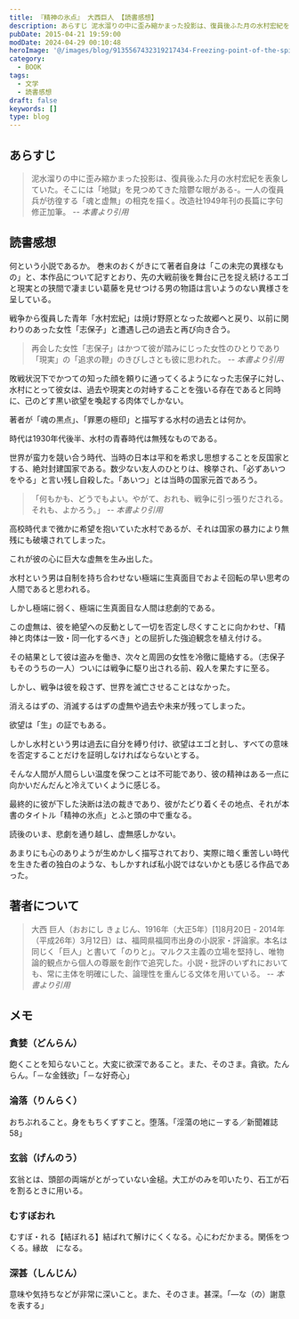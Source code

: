 ```yaml
---
title: 『精神の氷点』 大西巨人 【読書感想】
description: あらすじ 泥水溜りの中に歪み縮かまった投影は、復員後ふた月の水村宏紀を表象していた。そこには「地獄」を見つめてきた陰鬱な眼がある-。一人の復員兵が彷徨する「魂と虚無」の相克を描く。改造社1949年刊の長篇に字句修正加筆。
pubDate: 2015-04-21 19:59:00
modDate: 2024-04-29 00:10:48
heroImage: '@/images/blog/9135567432319217434-Freezing-point-of-the-spirit.webp'
category:
  - BOOK
tags:
  - 文学
  - 読書感想
draft: false
keywords: []
type: blog
---
```


## あらすじ

> 泥水溜りの中に歪み縮かまった投影は、復員後ふた月の水村宏紀を表象していた。そこには「地獄」を見つめてきた陰鬱な眼がある-。一人の復員兵が彷徨する「魂と虚無」の相克を描く。改造社1949年刊の長篇に字句修正加筆。 <cite>-- 本書より引用</cite>

## 読書感想

何という小説であるか。 巻末のおくがきにて著者自身は「この未完の異様なもの」と、本作品について記すとおり、先の大戦前後を舞台に己を捉え続けるエゴと現実との狭間で凄まじい葛藤を見せつける男の物語は言いようのない異様さを呈している。

戦争から復員した青年「水村宏紀」は焼け野原となった故郷へと戻り、以前に関わりのあった女性「志保子」と遭遇し己の過去と再び向き合う。

> 再会した女性「志保子」はかつて彼が踏みにじった女性のひとりであり「現実」の「追求の鞭」のきびしさとも彼に思われた。 <cite>-- 本書より引用</cite>

敗戦状況下でかつての知った顔を頼りに通ってくるようになった志保子に対し、水村にとって彼女は、過去や現実との対峙することを強いる存在であると同時に、己のどす黒い欲望を喚起する肉体でしかない。

著者が「魂の黒点」、「罪悪の極印」と描写する水村の過去とは何か。

時代は1930年代後半、水村の青春時代は無残なものである。

世界が蛮力を競い合う時代、当時の日本は平和を希求し思想することを反国家とする、絶対封建国家である。数少ない友人のひとりは、検挙され、「必ずあいつをやる」と言い残し自殺した。「あいつ」とは当時の国家元首であろう。

> 「何もかも、どうでもよい。やがて、おれも、戦争に引っ張りだされる。それも、よかろう。」 <cite>-- 本書より引用</cite>

高校時代まで微かに希望を抱いていた水村であるが、それは国家の暴力により無残にも破壊されてしまった。

これが彼の心に巨大な虚無を生み出した。

水村という男は自制を持ち合わせない極端に生真面目でおよそ回転の早い思考の人間であると思われる。

しかし極端に弱く、極端に生真面目な人間は悲劇的である。

この虚無は、彼を絶望への反動として一切を否定し尽くすことに向かわせ、「精神と肉体は一致・同一化するべき」との屈折した強迫観念を植え付ける。

その結果として彼は盗みを働き、次々と周囲の女性を冷徹に籠絡する。（志保子もそのうちの一人）ついには戦争に駆り出される前、殺人を果たすに至る。

しかし、戦争は彼を殺さず、世界を滅亡させることはなかった。

消えるはずの、消滅するはずの虚無や過去や未来が残ってしまった。

欲望は「生」の証でもある。

しかし水村という男は過去に自分を縛り付け、欲望はエゴと封し、すべての意味を否定することだけを証明しなければならないとする。

そんな人間が人間らしい温度を保つことは不可能であり、彼の精神はある一点に向かいだんだんと冷えていくように感じる。

最終的に彼が下した決断は法の裁きであり、彼がたどり着くその地点、それが本書のタイトル「精神の氷点」とふと頭の中で重なる。

読後のいま、悲劇を通り越し、虚無感しかない。

あまりにも心のありようが生めかしく描写されており、実際に暗く重苦しい時代を生きた者の独白のような、もしかすれば私小説ではないかとも感じる作品であった。

<div class='not-prose'>
  <div data-vc_mylinkbox_id='886766526'></div>
</div>

## 著者について

> 大西 巨人（おおにし きょじん、1916年（大正5年）[1]8月20日 - 2014年（平成26年）3月12日）は、福岡県福岡市出身の小説家・評論家。本名は同じく「巨人」と書いて「のりと」。マルクス主義の立場を堅持し、唯物論的観点から個人の尊厳を創作で追究した。小説・批評のいずれにおいても、常に主体を明確にした、論理性を重んじる文体を用いている。 <cite>-- 本書より引用</cite>

## メモ

### 貪婪（どんらん）

飽くことを知らないこと。大変に欲深であること。また、そのさま。貪欲。たんらん。「－な金銭欲」「－な好奇心」

### 淪落（りんらく）

おちぶれること。身をもちくずすこと。堕落。「淫蕩の地に－する／新聞雑誌　58」

### 玄翁（げんのう）

玄翁とは、頭部の両端がとがっていない金槌。大工がのみを叩いたり、石工が石を割るときに用いる。

### むすぼおれ

むすぼ・れる【結ぼれる】結ばれて解けにくくなる。心にわだかまる。関係をつくる。縁故　になる。

### 深甚（しんじん）

意味や気持ちなどが非常に深いこと。また、そのさま。甚深。「―な（の）謝意を表する」
